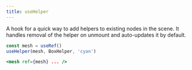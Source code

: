 ```yaml
---
title: useHelper
---
```


A hook for a quick way to add helpers to existing nodes in the scene. It handles removal of the helper on unmount and auto-updates it by default.

```jsx
const mesh = useRef()
useHelper(mesh, BoxHelper, 'cyan')

<mesh ref={mesh} ... />
```

<StoryBook lib="drei" id="misc-usehelper--default-story" />
